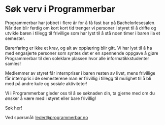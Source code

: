 

# Søk verv i Programmerbar

Programmerbar har jobbet i flere år for å få fast bar på Bachelorlesesalen. Når den blir ferdig om kort kort tid trenger vi personer i styret til å drifte og utvikle baren i tillegg til frivillige som har lyst til å stå noen timer i baren ila et semester.

Barerfaring er ikke et krav, og alt av opplæring blir gitt. Vi har lyst til å ha med engasjerte personer som syntes det er en spennende oppgave å gjøre Programmerbar til den soleklare plassen hvor alle informatikkstudenter samles!

Medlemmer av styret får internpriser i baren resten av livet, mens frivillige får internpris i de semesterene man er frivillig i tillegg til mulighet til å bli med på andre kule og sosiale aktiviteter!

Vi i Programmerbar gleder oss til å se søknaden din, ta gjerne med om du ønsker å være med i styret eller bare frivillig!

<FancyLink href="/sok/programmerbar" className="my-4">
  Søk her!
</FancyLink>

Ved spørsmål: [leder@programmerbar.no](mailto:leder@programmerbar.no)
